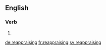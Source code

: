 ==English==

===Verb===
{{head|en}}

# {{present participle of|reappraise}}

[[de:reappraising]]
[[fr:reappraising]]
[[sv:reappraising]]